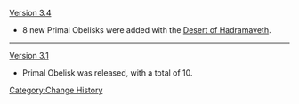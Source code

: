 [[Version 3.4]]
* 8 new Primal Obelisks were added with the [[Desert of Hadramaveth]].
----
[[Version 3.1]]
* Primal Obelisk was released, with a total of 10.
<noinclude>[[Category:Change History]]</noinclude>